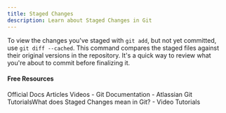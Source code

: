 ```yaml
---
title: Staged Changes
description: Learn about Staged Changes in Git
---
```

To view the changes you've staged with `git add`, but not yet committed, use `git diff --cached`. This command compares the staged files against their original versions in the repository. It's a quick way to review what you're about to commit before finalizing it.

#### Free Resources

<Tabs defaultValue="official">
<TabsList>
<TabsTrigger value="official">Official Docs</TabsTrigger>
<TabsTrigger value="article">Articles</TabsTrigger>
<TabsTrigger value="video">Videos</TabsTrigger>
</TabsList>

<TabsContent value="official">
<Note type="note" title="official">
- <Link href="https://git-scm.com/docs">Git Documentation</Link>
</Note>
</TabsContent>
<TabsContent value="article">
<Note type="note" title="article">
- <Link href="https://dillionmegida.com/p/staged-changes-in-git/">Atlassian Git Tutorials</Link>What does Staged Changes mean in Git?</Link>
</Note>
</TabsContent>
<TabsContent value="video">
<Note type="note" title="video">
- <Link href="https://www.youtube.com/results?search_query=git+staged-changes+tutorial">Video Tutorials</Link>
</Note>
</TabsContent>
</Tabs>

<Outlet path="2-git-basics/commands/staged-changes" />
